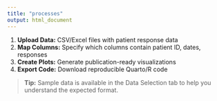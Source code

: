 ```yaml
---
title: "processes"
output: html_document
---
```



1. **Upload Data:** CSV/Excel files with patient response data
2. **Map Columns:** Specify which columns contain patient ID, dates, responses  
3. **Create Plots:** Generate publication-ready visualizations
4. **Export Code:** Download reproducible Quarto/R code

> **Tip:** Sample data is available in the Data Selection tab to help you understand the expected format.
